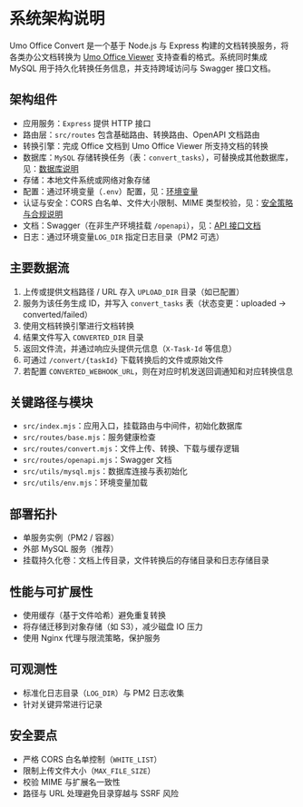 # 系统架构说明

Umo Office Convert 是一个基于 Node.js 与 Express 构建的文档转换服务，将各类办公文档转换为 [Umo Office Viewer](../office-viewer) 支持查看的格式。系统同时集成 MySQL 用于持久化转换任务信息，并支持跨域访问与 Swagger 接口文档。

## 架构组件

- 应用服务：`Express` 提供 HTTP 接口
- 路由层：`src/routes` 包含基础路由、转换路由、OpenAPI 文档路由
- 转换引擎：完成 Office 文档到 Umo Office Viewer 所支持文档的转换
- 数据库：`MySQL` 存储转换任务（表：`convert_tasks`），可替换成其他数据库，见：[数据库说明](./database)
- 存储：本地文件系统或网络对象存储
- 配置：通过环境变量（`.env`）配置，见：[环境变量](./env)
- 认证与安全：CORS 白名单、文件大小限制、MIME 类型校验，见：[安全策略与合规说明](./security)
- 文档：Swagger（在非生产环境挂载 `/openapi`），见：[API 接口文档](./api)
- 日志：通过环境变量`LOG_DIR` 指定日志目录（PM2 可选）

## 主要数据流

1. 上传或提供文档路径 / URL 存入 `UPLOAD_DIR` 目录（如已配置）
2. 服务为该任务生成 ID，并写入 `convert_tasks` 表（状态变更：uploaded → converted/failed）
3. 使用文档转换引擎进行文档转换
4. 结果文件写入 `CONVERTED_DIR` 目录
5. 返回文件流，并通过响应头提供元信息（`X-Task-Id` 等信息）
6. 可通过 `/convert/{taskId}` 下载转换后的文件或原始文件
7. 若配置 `CONVERTED_WEBHOOK_URL`，则在对应时机发送回调通知和对应转换信息

## 关键路径与模块

- `src/index.mjs`：应用入口，挂载路由与中间件，初始化数据库
- `src/routes/base.mjs`：服务健康检查
- `src/routes/convert.mjs`：文件上传、转换、下载与缓存逻辑
- `src/routes/openapi.mjs`：Swagger 文档
- `src/utils/mysql.mjs`：数据库连接与表初始化
- `src/utils/env.mjs`：环境变量加载

## 部署拓扑

- 单服务实例（PM2 / 容器）
- 外部 MySQL 服务（推荐）
- 挂载持久化卷：文档上传目录，文件转换后的存储目录和日志存储目录

## 性能与可扩展性

- 使用缓存（基于文件哈希）避免重复转换
- 将存储迁移到对象存储（如 S3），减少磁盘 IO 压力
- 使用 Nginx 代理与限流策略，保护服务

## 可观测性

- 标准化日志目录（`LOG_DIR`）与 PM2 日志收集
- 针对关键异常进行记录

## 安全要点

- 严格 CORS 白名单控制（`WHITE_LIST`）
- 限制上传文件大小（`MAX_FILE_SIZE`）
- 校验 MIME 与扩展名一致性
- 路径与 URL 处理避免目录穿越与 SSRF 风险
